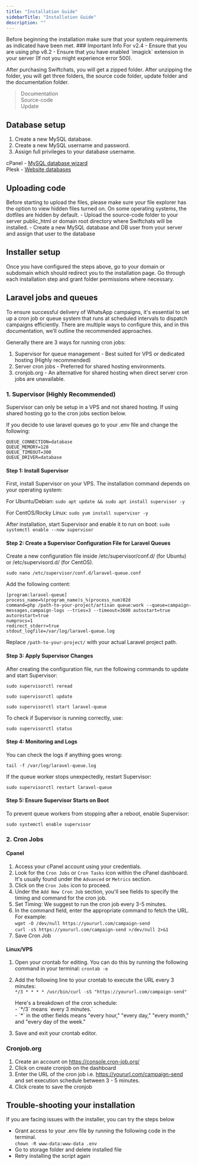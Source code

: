 ```yaml
---
title: "Installation Guide"
sidebarTitle: "Installation Guide"
description: ""
---
```


<Info>
    Before beginning the installation make sure that your system requirements as indicated have been met.
</Info>

<Warning>
    ### Important Info For v2.4
    - Ensure that you are using php v8.2
    - Ensure that you have enabled `imagick` extension in your server (If not you might experience error 500). 
</Warning>

After purchasing Swiftchats, you will get a zipped folder. After unzipping the folder, you will get three folders, the source code folder, update folder and the documentation folder.

> Documentation <br />
> Source-code <br />
> Update

## Database setup
1. Create a new MySQL database.
2. Create a new MySQL username and password.
3. Assign full privileges to your database username.

<Tip>
    cPanel - <a href="https://docs.cpanel.net/cpanel/databases/mysql-database-wizard/" target="_blank">MySQL database wizard</a><br />
    Plesk - <a href="https://docs.plesk.com/en-US/obsidian/customer-guide/website-databases.69535/" target="_blank">Website databases</a>
</Tip>

## Uploading code
<Info>
    Before starting to upload the files, please make sure your file explorer has the option to view hidden files turned on. On some operating systems, the dotfiles are hidden by default.
</Info>
- Upload the source-code folder to your server public_html or domain root directory where Swiftchats will be installed.
- Create a new MySQL database and DB user from your server and assign that user to the database

## Installer setup
Once you have configured the steps above, go to your domain or subdomain which should redirect you to the installation page. Go through each installation step and grant folder permissions where necessary.

## Laravel jobs and queues
To ensure successful delivery of WhatsApp campaigns, it's essential to set up a cron job or queue system that runs at scheduled intervals to dispatch campaigns efficiently. 
There are multiple ways to configure this, and in this documentation, we’ll outline the recommended approaches.

Generally there are 3 ways for running cron jobs:
1. Supervisor for queue management - Best suited for VPS or dedicated hosting (Highly recommended)
2. Server cron jobs - Preferred for shared hosting environments.
3. cronjob.org - An alternative for shared hosting when direct server cron jobs are unavailable.

### 1. Supervisor (Highly Recommended) 

<Info>
    Supervisor can only be setup in a VPS and not shared hosting. If using shared hosting go to the cron jobs section below.
</Info>

If you decide to use laravel queues go to your .env file and change the following:

```
QUEUE_CONNECTION=database
QUEUE_MEMORY=128
QUEUE_TIMEOUT=300
QUEUE_DRIVER=database
```

#### Step 1: Install Supervisor
First, install Supervisor on your VPS. The installation command depends on your operating system:

For Ubuntu/Debian:
`sudo apt update && sudo apt install supervisor -y`

For CentOS/Rocky Linux:
`sudo yum install supervisor -y`

After installation, start Supervisor and enable it to run on boot:
`sudo systemctl enable --now supervisor`

#### Step 2: Create a Supervisor Configuration File for Laravel Queues
Create a new configuration file inside /etc/supervisor/conf.d/ (for Ubuntu) or /etc/supervisord.d/ (for CentOS).

`sudo nano /etc/supervisor/conf.d/laravel-queue.conf`

Add the following content:

```
[program:laravel-queue] 
process_name=%(program_name)s_%(process_num)02d 
command=php /path-to-your-project/artisan queue:work --queue=campaign-messages,campaign-logs --tries=3 --timeout=3600 autostart=true 
autorestart=true 
numprocs=1 
redirect_stderr=true 
stdout_logfile=/var/log/laravel-queue.log
```

Replace `/path-to-your-project/` with your actual Laravel project path.

#### Step 3: Apply Supervisor Changes
After creating the configuration file, run the following commands to update and start Supervisor:

```
sudo supervisorctl reread
```
```
sudo supervisorctl update
```
```
sudo supervisorctl start laravel-queue
```

To check if Supervisor is running correctly, use:

```
sudo supervisorctl status
```

#### Step 4: Monitoring and Logs

You can check the logs if anything goes wrong:

```
tail -f /var/log/laravel-queue.log
```

If the queue worker stops unexpectedly, restart Supervisor:

```
sudo supervisorctl restart laravel-queue
```

#### Step 5: Ensure Supervisor Starts on Boot

To prevent queue workers from stopping after a reboot, enable Supervisor:

```
sudo systemctl enable supervisor
```


### 2. Cron Jobs 
#### Cpanel
1. Access your cPanel account using your credentials.
2. Look for the `Cron Jobs` or `Cron Tasks` icon within the cPanel dashboard. It's usually found under the `Advanced` or `Metrics` section.
3. Click on the `Cron Jobs` icon to proceed.
4. Under the `Add New Cron Job` section, you'll see fields to specify the timing and command for the cron job.
5. Set Timing: We suggest to run the cron job every 3-5 minutes.
6. In the command field, enter the appropriate command to fetch the URL. For example:<br/>
`wget -O /dev/null https://yoururl.com/campaign-send`<br/>
`curl -sS https://yoururl.com/campaign-send >/dev/null 2>&1`
7. Save Cron Job

#### Linux/VPS
1. Open your crontab for editing. You can do this by running the following command in your terminal: `crontab -e`
2. Add the following line to your crontab to execute the URL every 3 minutes: <br/>
    `*/3 * * * * /usr/bin/curl -sS "https://yoururl.com/campaign-send"`

    <Info>
    Here's a breakdown of the cron schedule:<br/>
    - `*/3` means `every 3 minutes.`<br/>
    - `*` in the other fields means "every hour," "every day," "every month," and "every day of the week."
    </Info>

    
3. Save and exit your crontab editor.

### Cronjob.org
1. Create an account on https://console.cron-job.org/
2. Click on create cronjob on the dashboard
3. Enter the URL of the cron job i.e. https://yoururl.com/campaign-send and set execution schedule between 3 - 5 minutes.
4. Click create to save the cronjob


## Trouble-shooting your installation
If you are facing issues with the installer, you can try the steps below

- Grant access to your .env file by running the following code in the terminal. <br/>
`chown -R www-data:www-data .env`
- Go to storage folder and delete installed file
- Retry installing the script again